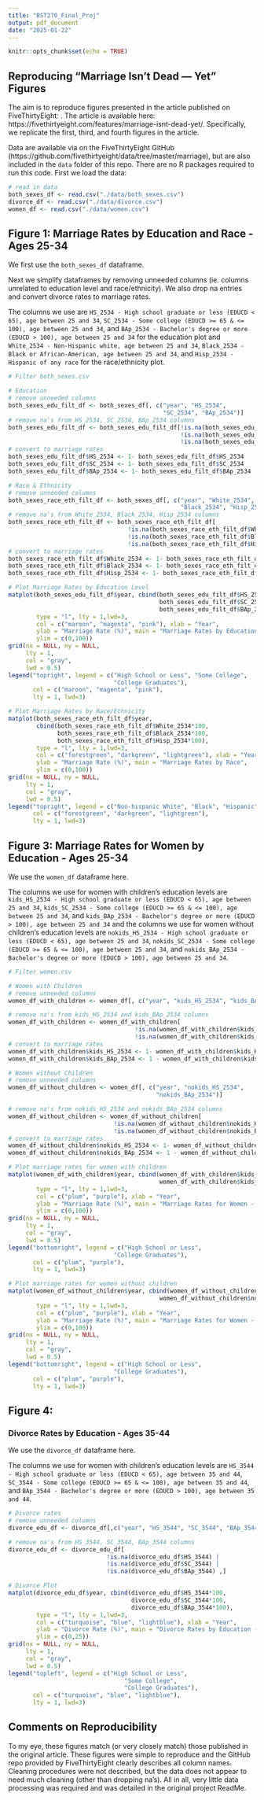 ```yaml
---
title: "BST270_Final_Proj"
output: pdf_document
date: "2025-01-22"
---
```


```r
knitr::opts_chunk$set(echo = TRUE)
```

## Reproducing "Marriage Isn’t Dead — Yet" Figures

The aim is to reproduce figures presented in the article published on FiveThirtyEight: \textit{Marriage Isn’t Dead — Yet}. The article is available here: https://fivethirtyeight.com/features/marriage-isnt-dead-yet/. Specifically, we replicate the first, third, and fourth figures in the article.

Data are available via on the FiveThirtyEight GitHub (https://github.com/fivethirtyeight/data/tree/master/marriage), but are also included in the `data` folder of this repo. There are no R packages required to run this code. First we load the data:

```r
# read in data
both_sexes_df <- read.csv("./data/both_sexes.csv")
divorce_df <- read.csv("./data/divorce.csv")
women_df <- read.csv("./data/women.csv")
```

## Figure 1: Marriage Rates by Education and Race - Ages 25-34

We first use the `both_sexes_df` dataframe.

Next we simplify dataframes by removing unneeded columns (ie. columns unrelated to education level and race/ethnicity). We also drop na entries and convert divorce rates to marriage rates.

The columns we use are 
`HS_2534 - High school graduate or less (EDUCD < 65), age between 25 and 34`,  `SC_2534 - Some college (EDUCD >= 65 & <= 100), age between 25 and 34`, and `BAp_2534 - Bachelor's degree or more (EDUCD > 100), age between 25 and 34` 
for the education plot and  `White_2534 - Non-Hispanic white, age between 25 and 34`, `Black_2534 - Black or African-American, age between 25 and 34`, and `Hisp_2534 - Hispanic of any race` for the race/ethnicity plot.

```r
# Filter both_sexes.csv

# Education
# remove unneeded columns
both_sexes_edu_filt_df <- both_sexes_df[, c("year", "HS_2534", 
                                            "SC_2534", "BAp_2534")]
# remove na's from HS_2534, SC_2534, BAp_2534 columns 
both_sexes_edu_filt_df <- both_sexes_edu_filt_df[!is.na(both_sexes_edu_filt_df$HS_2534) | 
                                                 !is.na(both_sexes_edu_filt_df$SC_2534) |
                                                 !is.na(both_sexes_edu_filt_df$SC_2534),]
# convert to marriage rates 
both_sexes_edu_filt_df$HS_2534 <- 1- both_sexes_edu_filt_df$HS_2534 
both_sexes_edu_filt_df$SC_2534 <- 1- both_sexes_edu_filt_df$SC_2534 
both_sexes_edu_filt_df$BAp_2534 <- 1- both_sexes_edu_filt_df$BAp_2534 

# Race & Ethnicity
# remove unneeded columns
both_sexes_race_eth_filt_df <- both_sexes_df[, c("year", "White_2534", 
                                                 "Black_2534", "Hisp_2534")]
# remove na's from White_2534, Black_2534, Hisp_2534 columns 
both_sexes_race_eth_filt_df <- both_sexes_race_eth_filt_df[
                                  !is.na(both_sexes_race_eth_filt_df$White_2534) | 
                                  !is.na(both_sexes_race_eth_filt_df$Black_2534) |
                                  !is.na(both_sexes_race_eth_filt_df$Hisp_2534),]
# convert to marriage rates 
both_sexes_race_eth_filt_df$White_2534 <- 1- both_sexes_race_eth_filt_df$White_2534 
both_sexes_race_eth_filt_df$Black_2534 <- 1- both_sexes_race_eth_filt_df$Black_2534 
both_sexes_race_eth_filt_df$Hisp_2534 <- 1- both_sexes_race_eth_filt_df$Hisp_2534 
```

```r
# Plot Marriage Rates by Education Level
matplot(both_sexes_edu_filt_df$year, cbind(both_sexes_edu_filt_df$HS_2534*100, 
                                           both_sexes_edu_filt_df$SC_2534*100, 
                                           both_sexes_edu_filt_df$BAp_2534*100), 
        type = "l", lty = 1,lwd=3, 
        col = c("maroon", "magenta", "pink"), xlab = "Year", 
        ylab = "Marriage Rate (%)", main = "Marriage Rates by Education",
        ylim = c(0,100))
grid(nx = NULL, ny = NULL,
     lty = 1,
     col = "gray", 
     lwd = 0.5)
legend("topright", legend = c("High School or Less", "Some College", 
                              "College Graduates"), 
       col = c("maroon", "magenta", "pink"), 
       lty = 1, lwd=3)
```
```r
# Plot Marriage Rates by Race/Ethnicity
matplot(both_sexes_race_eth_filt_df$year, 
        cbind(both_sexes_race_eth_filt_df$White_2534*100,
              both_sexes_race_eth_filt_df$Black_2534*100, 
              both_sexes_race_eth_filt_df$Hisp_2534*100), 
        type = "l", lty = 1,lwd=3, 
        col = c("forestgreen", "darkgreen", "lightgreen"), xlab = "Year", 
        ylab = "Marriage Rate (%)", main = "Marriage Rates by Race",
        ylim = c(0,100))
grid(nx = NULL, ny = NULL,
     lty = 1, 
     col = "gray", 
     lwd = 0.5) 
legend("topright", legend = c("Non-hispanic White", "Black", "Hispanic"), 
       col = c("forestgreen", "darkgreen", "lightgreen"), 
       lty = 1, lwd=3)
```

## Figure 3: Marriage Rates for Women by Education - Ages 25-34

We use the `women_df` dataframe here.

The columns we use for women with children's education levels are `kids_HS_2534 - High school graduate or less (EDUCD < 65), age between 25 and 34`, `kids_SC_2534 - Some college (EDUCD >= 65 & <= 100), age between 25 and 34`, and `kids_BAp_2534 - Bachelor's degree or more (EDUCD > 100), age between 25 and 34` and the columns we use for women without children's education levels are `nokids_HS_2534 - High school graduate or less (EDUCD < 65), age between 25 and 34`, `nokids_SC_2534 - Some college (EDUCD >= 65 & <= 100), age between 25 and 34`, and `nokids_BAp_2534 - Bachelor's degree or more (EDUCD > 100), age between 25 and 34`. 

```r
# Filter women.csv

# Women with Children
# remove unneeded columns
women_df_with_children <- women_df[, c("year", "kids_HS_2534", "kids_BAp_2534")]

# remove na's from kids_HS_2534 and kids_BAp_2534 columns 
women_df_with_children <- women_df_with_children[
                                    !is.na(women_df_with_children$kids_HS_2534) | 
                                    !is.na(women_df_with_children$kids_BAp_2534),]
# convert to marriage rates
women_df_with_children$kids_HS_2534 <- 1- women_df_with_children$kids_HS_2534
women_df_with_children$kids_BAp_2534 <- 1 - women_df_with_children$kids_BAp_2534

# Women without Children
# remove unneeded columns
women_df_without_children <- women_df[, c("year", "nokids_HS_2534", 
                                          "nokids_BAp_2534")]

# remove na's from nokids_HS_2534 and nokids_BAp_2534 columns 
women_df_without_children <- women_df_without_children[
                              !is.na(women_df_without_children$nokids_HS_2534) | 
                              !is.na(women_df_without_children$nokids_BAp_2534),]
# convert to marriage rates
women_df_without_children$nokids_HS_2534 <- 1- women_df_without_children$nokids_HS_2534
women_df_without_children$nokids_BAp_2534 <- 1 - women_df_without_children$nokids_BAp_2534
```


```r
# Plot marriage rates for women with children
matplot(women_df_with_children$year, cbind(women_df_with_children$kids_HS_2534*100, 
                                           women_df_with_children$kids_BAp_2534*100), 
        type = "l", lty = 1,lwd=3, 
        col = c("plum", "purple"), xlab = "Year", 
        ylab = "Marriage Rate (%)", main = "Marriage Rates for Women - With Children",
        ylim = c(0,100))
grid(nx = NULL, ny = NULL,
     lty = 1,
     col = "gray", 
     lwd = 0.5)
legend("bottomright", legend = c("High School or Less",
                              "College Graduates"), 
       col = c("plum", "purple"), 
       lty = 1, lwd=3)
```

```r
# Plot marriage rates for women without children
matplot(women_df_without_children$year, cbind(women_df_without_children$nokids_HS_2534*100, 
                                           women_df_without_children$nokids_BAp_2534*100), 
        type = "l", lty = 1,lwd=3, 
        col = c("plum", "purple"), xlab = "Year", 
        ylab = "Marriage Rate (%)", main = "Marriage Rates for Women - Without Children",
        ylim = c(0,100))
grid(nx = NULL, ny = NULL,
     lty = 1,
     col = "gray", 
     lwd = 0.5)
legend("bottomright", legend = c("High School or Less",
                              "College Graduates"), 
       col = c("plum", "purple"), 
       lty = 1, lwd=3)
```

## Figure 4:

### Divorce Rates by Education - Ages 35-44

We use the `divorce_df` dataframe here.

The columns we use for women with children's education levels are `HS_3544 - High school graduate or less (EDUCD < 65), age between 35 and 44`, `SC_3544 - Some college (EDUCD >= 65 & <= 100), age between 35 and 44`, and `BAp_3544 - Bachelor's degree or more (EDUCD > 100), age between 35 and 44`.

```r
# Divorce rates
# remove unneeded columns
divorce_edu_df <- divorce_df[,c("year", "HS_3544", "SC_3544", "BAp_3544")]

# remove na's from HS_3544, SC_3544, BAp_3544 columns
divorce_edu_df <- divorce_edu_df[
                            !is.na(divorce_edu_df$HS_3544) | 
                            !is.na(divorce_edu_df$SC_3544) | 
                            !is.na(divorce_edu_df$BAp_3544) ,]
```

```r
# Divorce Plot
matplot(divorce_edu_df$year, cbind(divorce_edu_df$HS_3544*100, 
                                   divorce_edu_df$SC_3544*100,
                                   divorce_edu_df$BAp_3544*100), 
        type = "l", lty = 1,lwd=3, 
        col = c("turquoise", "blue", "lightblue"), xlab = "Year", 
        ylab = "Divorce Rate (%)", main = "Divorce Rates by Education - Ages 35-44",
        ylim = c(0,25))
grid(nx = NULL, ny = NULL,
     lty = 1,
     col = "gray", 
     lwd = 0.5)
legend("topleft", legend = c("High School or Less",
                                 "Some College",
                                 "College Graduates"), 
       col = c("turquoise", "blue", "lightblue"), 
       lty = 1, lwd=3)
```

## Comments on Reproducibility

To my eye, these figures match (or very closely match) those published in the original article. These figures were simple to reproduce and the GitHub repo provided by FiveThirtyEight clearly describes all column names. Cleaning procedures were not described, but the data does not appear to need much cleaning (other than dropping na's). All in all, very little data processing was required and was detailed in the original project ReadMe. 

